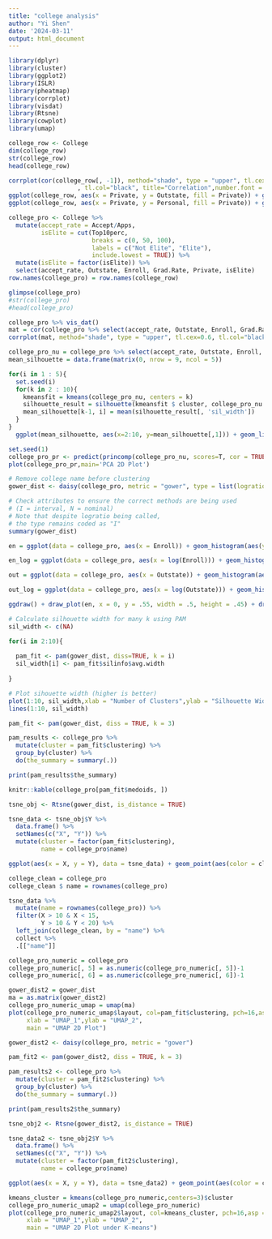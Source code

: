 ---
title: "college analysis"
author: "Yi Shen"
date: '2024-03-11'
output: html_document
---

```{r warning=FALSE,message=FALSE}
library(dplyr)
library(cluster)
library(ggplot2)
library(ISLR)
library(pheatmap)
library(corrplot)
library(visdat)
library(Rtsne)
library(cowplot)
library(umap)
```

```{r}
college_row <- College
dim(college_row)
str(college_row)
head(college_row)
```

```{r}
corrplot(cor(college_row[, -1]), method="shade", type = "upper", tl.cex=.6 
                   , tl.col="black", title="Correlation",number.font = 2, mar=c(0,0,1,0),)
ggplot(college_row, aes(x = Private, y = Outstate, fill = Private)) + geom_boxplot(width = 0.3)
ggplot(college_row, aes(x = Private, y = Personal, fill = Private)) + geom_boxplot(width = 0.3)

college_pro <- College %>%
  mutate(accept_rate = Accept/Apps,
         isElite = cut(Top10perc,
                       breaks = c(0, 50, 100),
                       labels = c("Not Elite", "Elite"),
                       include.lowest = TRUE)) %>%
  mutate(isElite = factor(isElite)) %>%
  select(accept_rate, Outstate, Enroll, Grad.Rate, Private, isElite)
row.names(college_pro) = row.names(college_row)

glimpse(college_pro)
#str(college_pro)
#head(college_pro)
```

```{r}
college_pro %>% vis_dat()
mat = cor(college_pro %>% select(accept_rate, Outstate, Enroll, Grad.Rate))
corrplot(mat, method="shade", type = "upper", tl.cex=0.6, tl.col="black", title="Correlation",number.font = 2, mar=c(0,0,1,0))
```

```{r}
college_pro_nu = college_pro %>% select(accept_rate, Outstate, Enroll, Grad.Rate)
mean_silhouette = data.frame(matrix(0, nrow = 9, ncol = 5))

for(i in 1 : 5){
  set.seed(i)
  for(k in 2 : 10){
    kmeansfit = kmeans(college_pro_nu, centers = k)
    silhouette_result = silhouette(kmeansfit $ cluster, college_pro_nu %>% dist)
    mean_silhouette[k-1, i] = mean(silhouette_result[, 'sil_width'])
  }
}
  ggplot(mean_silhouette, aes(x=2:10, y=mean_silhouette[,1])) + geom_line(color='red', size = 1.5) + geom_line(aes(x=2:10, y=mean_silhouette[,2]), color='green', size = 1.5) + geom_line(aes(x=2:10, y=mean_silhouette[,3]), color='yellow', size = 1.5)+ geom_line(aes(x=2:10, y=mean_silhouette[,4]), color='blue', size = 1.5)+ geom_line(aes(x=2:10, y=mean_silhouette[,5]), color='gray', size = 1.5)
```

```{r}
set.seed(1)
college_pro_pr <- predict(princomp(college_pro_nu, scores=T, cor = TRUE))[,1:2]
plot(college_pro_pr,main='PCA 2D Plot')

```


```{r}
# Remove college name before clustering
gower_dist <- daisy(college_pro, metric = "gower", type = list(logratio = 3))

# Check attributes to ensure the correct methods are being used
# (I = interval, N = nominal)
# Note that despite logratio being called, 
# the type remains coded as "I"
summary(gower_dist)
```

```{r}
en = ggplot(data = college_pro, aes(x = Enroll)) + geom_histogram(aes(y=..density..),binwidth=200,color='black',fill='white') + geom_density(alpha=0.2, fill='green')

en_log = ggplot(data = college_pro, aes(x = log(Enroll))) + geom_histogram(aes(y=..density..),binwidth=0.2,color='black',fill='white') + geom_density(alpha=0.2, fill='green')

out = ggplot(data = college_pro, aes(x = Outstate)) + geom_histogram(aes(y=..density..),binwidth=800,color='black',fill='white') + geom_density(alpha=0.2, fill='orange')

out_log = ggplot(data = college_pro, aes(x = log(Outstate))) + geom_histogram(aes(y=..density..),binwidth=0.09,color='black',fill='white') + geom_density(alpha=0.2, fill='orange')

ggdraw() + draw_plot(en, x = 0, y = .55, width = .5, height = .45) + draw_plot(en_log, x = .5, y = .55, width = .5, height = .45) + draw_plot(out, x = 0, y = 0, width = .5, height = 0.45) + draw_plot(out_log, x = .5, y = 0, width = .5, height = 0.45) 
```


```{r}
# Calculate silhouette width for many k using PAM
sil_width <- c(NA)

for(i in 2:10){
  
  pam_fit <- pam(gower_dist, diss=TRUE, k = i)
  sil_width[i] <- pam_fit$silinfo$avg.width
  
}

# Plot sihouette width (higher is better)
plot(1:10, sil_width,xlab = "Number of Clusters",ylab = "Silhouette Width", pch = 16)
lines(1:10, sil_width)
```

```{r}
pam_fit <- pam(gower_dist, diss = TRUE, k = 3)

pam_results <- college_pro %>%
  mutate(cluster = pam_fit$clustering) %>%
  group_by(cluster) %>%
  do(the_summary = summary(.))

print(pam_results$the_summary)
```

```{r}
knitr::kable(college_pro[pam_fit$medoids, ])
```

```{r}
tsne_obj <- Rtsne(gower_dist, is_distance = TRUE)

tsne_data <- tsne_obj$Y %>%
  data.frame() %>%
  setNames(c("X", "Y")) %>%
  mutate(cluster = factor(pam_fit$clustering),
         name = college_pro$name)

ggplot(aes(x = X, y = Y), data = tsne_data) + geom_point(aes(color = cluster))
```

```{r}
college_clean = college_pro
college_clean $ name = rownames(college_pro)

tsne_data %>%
  mutate(name = rownames(college_pro)) %>%
  filter(X > 10 & X < 15,
         Y > 10 & Y < 20) %>%
  left_join(college_clean, by = "name") %>%
  collect %>%
  .[["name"]]
```

```{r}
college_pro_numeric = college_pro
college_pro_numeric[, 5] = as.numeric(college_pro_numeric[, 5])-1
college_pro_numeric[, 6] = as.numeric(college_pro_numeric[, 6])-1
```

```{r}
gower_dist2 = gower_dist
ma = as.matrix(gower_dist2)
college_pro_numeric_umap = umap(ma)
plot(college_pro_numeric_umap$layout, col=pam_fit$clustering, pch=16,asp = 1, cex = 0.5,
     xlab = "UMAP_1",ylab = "UMAP_2",
     main = "UMAP 2D Plot")
```

```{r}
gower_dist2 <- daisy(college_pro, metric = "gower")

```

```{r}
pam_fit2 <- pam(gower_dist2, diss = TRUE, k = 3)

pam_results2 <- college_pro %>%
  mutate(cluster = pam_fit2$clustering) %>%
  group_by(cluster) %>%
  do(the_summary = summary(.))

print(pam_results2$the_summary)
```

```{r}
tsne_obj2 <- Rtsne(gower_dist2, is_distance = TRUE)

tsne_data2 <- tsne_obj2$Y %>%
  data.frame() %>%
  setNames(c("X", "Y")) %>%
  mutate(cluster = factor(pam_fit2$clustering),
         name = college_pro$name)

ggplot(aes(x = X, y = Y), data = tsne_data2) + geom_point(aes(color = cluster))
```
```{r}
kmeans_cluster = kmeans(college_pro_numeric,centers=3)$cluster
college_pro_numeric_umap2 = umap(college_pro_numeric)
plot(college_pro_numeric_umap2$layout, col=kmeans_cluster, pch=16,asp = 1, cex = 0.5,
     xlab = "UMAP_1",ylab = "UMAP_2",
     main = "UMAP 2D Plot under K-means")
```









